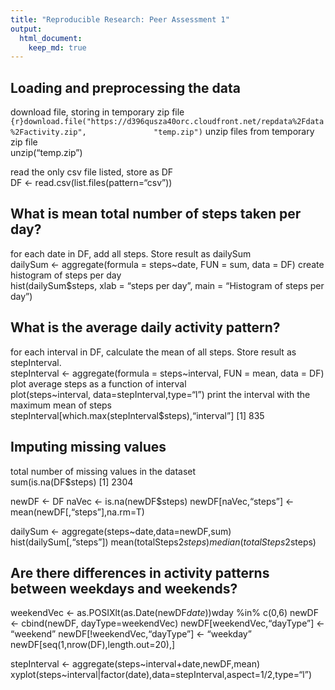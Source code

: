 ```yaml
---
title: "Reproducible Research: Peer Assessment 1"
output: 
  html_document:
    keep_md: true
---
```



## Loading and preprocessing the data
download file, storing in temporary zip file  
 ```{r}download.file("https://d396qusza40orc.cloudfront.net/repdata%2Fdata%2Factivity.zip",
              "temp.zip") ```
unzip files from temporary zip file  
unzip("temp.zip")

read the only csv file listed, store as DF  
DF <- read.csv(list.files(pattern="csv"))

## What is mean total number of steps taken per day?
for each date in DF, add all steps. Store result as dailySum  
dailySum <- aggregate(formula = steps~date, 
                      FUN = sum, 
                      data = DF)
create histogram of steps per day  
hist(dailySum$steps, xlab = "steps per day", main = "Histogram of steps per day")

## What is the average daily activity pattern?
for each interval in DF, calculate the mean of all steps. Store result as stepInterval.  
stepInterval <- aggregate(formula = steps~interval, 
                          FUN = mean, 
                          data = DF)
plot average steps as a function of interval  
plot(steps~interval, data=stepInterval,type="l")
print the interval with the maximum mean of steps  
stepInterval[which.max(stepInterval$steps),"interval"]
 [1] 835  

## Imputing missing values
 total number of missing values in the dataset  
sum(is.na(DF$steps)
 [1] 2304

newDF <- DF
naVec <- is.na(newDF$steps)
newDF[naVec,"steps"] <- mean(newDF[,"steps"],na.rm=T)

dailySum <- aggregate(steps~date,data=newDF,sum)
hist(dailySum[,"steps"])
mean(totalSteps2$steps)  
median(totalSteps2$steps)  

## Are there differences in activity patterns between weekdays and weekends?

weekendVec <- as.POSIXlt(as.Date(newDF$date))$wday %in% c(0,6)
newDF <- cbind(newDF, dayType=weekendVec)
newDF[weekendVec,"dayType"] <- "weekend"
newDF[!weekendVec,"dayType"] <- "weekday"
newDF[seq(1,nrow(DF),length.out=20),]

stepInterval <- aggregate(steps~interval+date,newDF,mean)
xyplot(steps~interval|factor(date),data=stepInterval,aspect=1/2,type="l")
